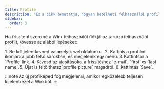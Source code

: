 ```yaml
---
title: Profile
description: 'Ez a cikk bemutatja, hogyan kezelheti felhasználói profilját a Winkben.'
sidebar:
  order: 3
---
```


Ha frissíteni szeretné a Wink felhasználói fiókjához tartozó felhasználói profilt, kövesse az alábbi lépéseket:

<Steps>
  1. Be kell jelentkezned valamelyik weboldalunkra.
  2. Kattints a profilod ikonjára a jobb felső sarokban, és megjelenik egy menü.
  3. Kattintson a `Profile` link.
  4. Kövesd az utasításokat a frissítéshez `e-mail`, `first` és `last name`.
  5. Újat is feltölthetsz `profile picture` magadról.
  6. Kattintás `Save`.
</Steps>


:::note
Az új profilképed fog megjelenni, amikor legközelebb teljesen kijelentkezel a Winkből.
:::

